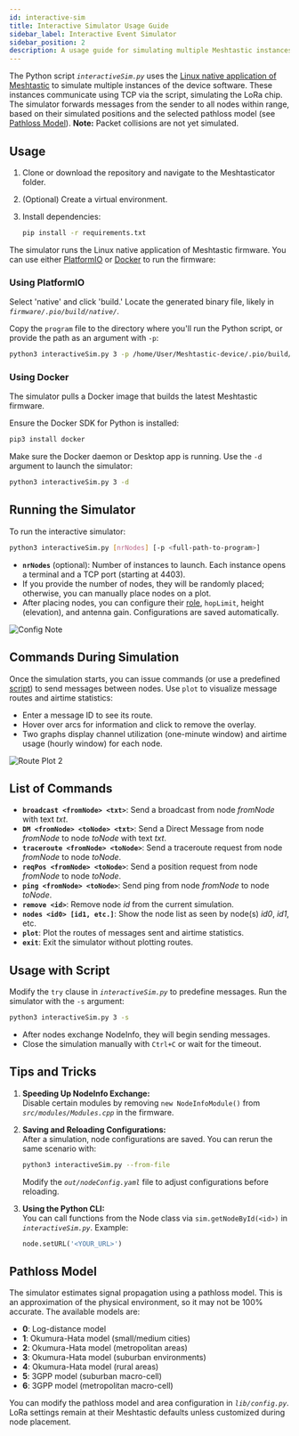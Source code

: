 ```yaml
---
id: interactive-sim
title: Interactive Simulator Usage Guide
sidebar_label: Interactive Event Simulator
sidebar_position: 2
description: A usage guide for simulating multiple Meshtastic instances with TCP-based communication and configurable pathloss models.
---
```


The Python script _`interactiveSim.py`_ uses the [Linux native application of Meshtastic](https://meshtastic.org/docs/software/linux/installation/) to simulate multiple instances of the device software. These instances communicate using TCP via the script, simulating the LoRa chip. The simulator forwards messages from the sender to all nodes within range, based on their simulated positions and the selected pathloss model (see [Pathloss Model](#pathloss-model)). **Note:** Packet collisions are not yet simulated.

## Usage

1. Clone or download the repository and navigate to the Meshtasticator folder.
2. (Optional) Create a virtual environment.
3. Install dependencies:

   ```bash
   pip install -r requirements.txt
   ```

The simulator runs the Linux native application of Meshtastic firmware. You can use either [PlatformIO](https://meshtastic.org/docs/development/firmware/build) or [Docker](https://meshtastic.org/docs/software/linux/usage/#usage-with-docker) to run the firmware:

### Using PlatformIO

Select 'native' and click 'build.' Locate the generated binary file, likely in _`firmware/.pio/build/native/`_.

Copy the `program` file to the directory where you'll run the Python script, or provide the path as an argument with `-p`:

```bash
python3 interactiveSim.py 3 -p /home/User/Meshtastic-device/.pio/build/native/program
```

### Using Docker

The simulator pulls a Docker image that builds the latest Meshtastic firmware.

Ensure the Docker SDK for Python is installed:

```bash
pip3 install docker
```

Make sure the Docker daemon or Desktop app is running. Use the `-d` argument to launch the simulator:

```bash
python3 interactiveSim.py 3 -d
```

## Running the Simulator

To run the interactive simulator:

```bash
python3 interactiveSim.py [nrNodes] [-p <full-path-to-program>]
```

- **`nrNodes`** (optional): Number of instances to launch. Each instance opens a terminal and a TCP port (starting at 4403).
- If you provide the number of nodes, they will be randomly placed; otherwise, you can manually place nodes on a plot.
- After placing nodes, you can configure their [role](https://meshtastic.org/docs/settings/config/device#role), `hopLimit`, height (elevation), and antenna gain. Configurations are saved automatically.

![Config Note](/img/software/meshtasticator/configNode.webp)

## Commands During Simulation

Once the simulation starts, you can issue commands (or use a predefined [script](#usage-with-script)) to send messages between nodes. Use `plot` to visualize message routes and airtime statistics:

- Enter a message ID to see its route.
- Hover over arcs for information and click to remove the overlay.
- Two graphs display channel utilization (one-minute window) and airtime usage (hourly window) for each node.

![Route Plot 2](/img/software/meshtasticator/route_plot-2.webp)

## List of Commands

- **`broadcast <fromNode> <txt>`**: Send a broadcast from node _fromNode_ with text _txt_.
- **`DM <fromNode> <toNode> <txt>`**: Send a Direct Message from node _fromNode_ to node _toNode_ with text _txt_.
- **`traceroute <fromNode> <toNode>`**: Send a traceroute request from node _fromNode_ to node _toNode_.
- **`reqPos <fromNode> <toNode>`**: Send a position request from node _fromNode_ to node _toNode_.
- **`ping <fromNode> <toNode>`**: Send ping from node _fromNode_ to node _toNode_.
- **`remove <id>`**: Remove node _id_ from the current simulation.
- **`nodes <id0> [id1, etc.]`**: Show the node list as seen by node(s) _id0_, _id1_, etc.
- **`plot`**: Plot the routes of messages sent and airtime statistics.
- **`exit`**: Exit the simulator without plotting routes.

## Usage with Script

Modify the `try` clause in _`interactiveSim.py`_ to predefine messages. Run the simulator with the `-s` argument:

```bash
python3 interactiveSim.py 3 -s
```

- After nodes exchange NodeInfo, they will begin sending messages.
- Close the simulation manually with `Ctrl+C` or wait for the timeout.

## Tips and Tricks

1. **Speeding Up NodeInfo Exchange:**  
   Disable certain modules by removing `new NodeInfoModule()` from _`src/modules/Modules.cpp`_ in the firmware.

2. **Saving and Reloading Configurations:**  
   After a simulation, node configurations are saved. You can rerun the same scenario with:

   ```bash
   python3 interactiveSim.py --from-file
   ```

   Modify the _`out/nodeConfig.yaml`_ file to adjust configurations before reloading.

3. **Using the Python CLI:**  
   You can call functions from the Node class via `sim.getNodeById(<id>)` in _`interactiveSim.py`_. Example:

   ```python
   node.setURL('<YOUR_URL>')
   ```

## Pathloss Model

The simulator estimates signal propagation using a pathloss model. This is an approximation of the physical environment, so it may not be 100% accurate. The available models are:

- **0**: Log-distance model
- **1**: Okumura-Hata model (small/medium cities)
- **2**: Okumura-Hata model (metropolitan areas)
- **3**: Okumura-Hata model (suburban environments)
- **4**: Okumura-Hata model (rural areas)
- **5**: 3GPP model (suburban macro-cell)
- **6**: 3GPP model (metropolitan macro-cell)

You can modify the pathloss model and area configuration in _`lib/config.py`_. LoRa settings remain at their Meshtastic defaults unless customized during node placement.
